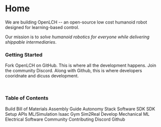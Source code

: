 # Home

We are building OpenLCH -- an open-source low cost humanoid robot designed for learning-based control.

Our mission is to *solve humanoid robotics for everyone while delivering shippable intermediaries*.

### Getting Started

Fork OpenLCH on GitHub. This is where all the development happens.
Join the community Discord. Along with Github, this is where developers cooridnate and dicuss development.


<br />

### Table of Contents

Build
    Bill of Materials
    Assembly Guide
    Autonomy Stack
Software SDK
    SDK Setup
    APIs
ML/Simulation
    Isaac Gym
    Sim2Real
Develop
    Mechanical
    ML
    Electrical
    Software
Community
    Contributing
    Discord
    Github
